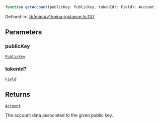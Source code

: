 ```ts
function getAccount(publicKey: PublicKey, tokenId?: Field): Account
```

Defined in: [lib/mina/v1/mina-instance.ts:137](https://github.com/o1-labs/o1js/blob/46b9772d07785397c4bd76a102bc9f6730d321bb/src/lib/mina/v1/mina-instance.ts#L137)

## Parameters

### publicKey

[`PublicKey`](../../../classes/PublicKey.mdx)

### tokenId?

[`Field`](../../../classes/Field.mdx)

## Returns

[`Account`](../../../type-aliases/Account.mdx)

The account data associated to the given public key.
